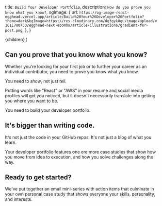   title: `Build Your Developer Portfolio`,
  description: `How do you prove you know what you know?`,
  ogImage: {
    url: `https://og-image-react-egghead.vercel.app/article/Build%20Your%20Developer%20Portfolio?theme=dark&bgImage=https://res.cloudinary.com/dg3gyk0gu/image/upload/v1611700753/egghead-next-ebombs/article-illustrations/gradient-for-post.png`,
  },
}

  <UltimateGuide meta={meta}>{children}</UltimateGuide>
)

## Can you prove that you know what you know?

Whether you're looking for your first job or to further your career as an individual contributor, you need to prove you know what you know.

You need to _show_, not just _tell_.

Putting words like "React" or "AWS" in your resume and social media profiles will get you noticed, but it doesn't necessarily translate into getting you where you want to be.

You need to build your developer portfolio.

## It's bigger than writing code.

It's not just the code in your GitHub repos. It's not just a blog of what you learn.

Your developer portfolio features one ore more case studies that show how you move from idea to execution, and how you solve challenges along the way.

## Ready to get started?

We've put together an email mini-series with action items that culminate in your own personal case study that shows everyone your skills, personality, and interests.


<EmailEntryForm />
